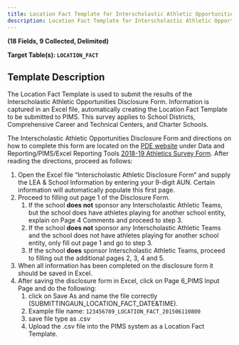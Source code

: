 ```yaml
---
title: Location Fact Template for Interscholastic Athletic Opportunities Data
description: Location Fact Template for Interscholastic Athletic Opportunities Data Template Documentation
---
```



**(18 Fields, 9 Collected, Delimited)**

**Target Table(s): `LOCATION_FACT`**

## Template Description

The Location Fact Template is used to submit the results of the Interscholastic Athletic Opportunities Disclosure Form. Information is captured in an Excel file, automatically creating the Location Fact Template to be submitted to PIMS. This survey applies to School Districts, Comprehensive Career and Technical Centers, and Charter Schools.

The Interscholastic Athletic Opportunities Disclosure Form and directions on how to complete this form are located on the [PDE website](http://www.education.pa.gov/) under Data and Reporting/PIMS/Excel Reporting Tools [2018-19 Athletics Survey Form](https://www.education.pa.gov/Documents/Teachers-Administrators/Interscholatic%20Athletic%20Opportunity%20Disclosure/Athletics%20Survey%20Form.xls). After reading the directions, proceed as follows:

1.  Open the Excel file “Interscholastic Athletic Disclosure Form“ and supply the LEA & School Information by entering your 9-digit AUN. Certain information will automatically populate this first page.
2.  Proceed to filling out page 1 of the Disclosure Form.
    1.  If the school **does not** sponsor any Interscholastic Athletic Teams, but the school does have athletes playing for another school entity, explain on Page 4 Comments and proceed to step 3.
    2.  If the school **does not** sponsor any Interscholastic Athletic Teams and the school does not have athletes playing for another school entity, only fill out page 1 and go to step 3.
    3.  If the school **does** sponsor Interscholastic Athletic Teams, proceed to filling out the additional pages 2, 3, 4 and 5.
3.  When all information has been completed on the disclosure form it should be saved in Excel.
4.  After saving the disclosure form in Excel, click on Page 6_PIMS Input Page and do the following:
    1.  click on Save As and name the file correctly (SUBMITTINGAUN_LOCATION_FACT_DATE&TIME).
    2.  Example file name: `123456789_LOCATION_FACT_201506110800`
    3.  save file type as .csv
    4.  Upload the .csv file into the PIMS system as a Location Fact Template.
